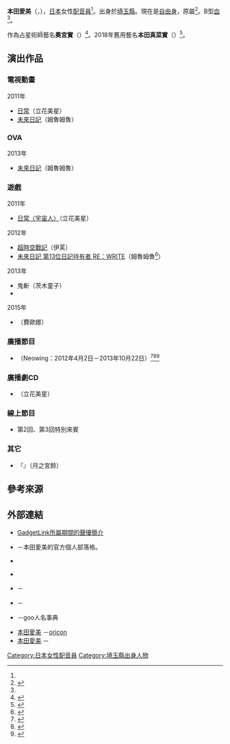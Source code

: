 {{noteTA|G1=Anime}}
{{配音員
|姓名= 本田愛美
|圖片= 
|尺寸= 
|替代= 
|簡介= 
|本名= 
|外文名= 本田 愛美
|外文= ja
|羅馬拼音= 
|英文名= 
|暱稱= 
|藝名= 
|國籍= {{JPN}}
|籍貫= 
|出生地= 
|出身地= {{JPN}}[[埼玉縣|埼玉縣]]
|死歿地= 
|出生名= 
|生年= 
|生月= 9
|生日= 19
|歿年= 
|歿月= 
|歿日= 
|血型= B型
|配演語言= 
|教育程度= 
|母校= 
|所屬= [[自由職業|自由職業]]
|宗教信仰= 
|配偶= 
|任職紀錄= 2010年－
|出道作= 立花美星（[[日常|日常]]）{{來源請求}}
|代表作= 立花美星（日常）<br />姆魯姆魯（[[未來日記|未來日記]]）
|網站= 
|其他= 
|module= {{japanese|embed=yes|本田 愛美|ほんだ まなみ|Honda Manami}}
}}
'''本田愛美'''（{{lang-ja|本田 愛美}}，{{bd||9月19日<ref name="manamib profile of ameba">{{Cite web|url=http://profile.ameba.jp/manami-honda/|script-title=ja:【Profile】『マナミゴト』|publisher=本田愛美的官方個人部落格|accessdate=2015-09-14|language=ja}}</ref>||}}），[[日本|日本]]女性[[配音員|配音員]]<ref name="manamib profile of ameba"/>。出身於[[埼玉縣|埼玉縣]]。現在是[[自由職業|自由身]]，原屬{{link-ja|GadgetLink|ガジェットリンク}}<ref>{{Cite web|url=https://ameblo.jp/manami-honda/entry-12499930509.html|script-title=ja:【みなさまへ。】『マナミゴト』|date=2019-08-10|accessdate=2019-09-27|language=ja}}</ref>。B型[[血型|血]]<ref name="manamib profile of ameba"/>。

作為占星術師藝名'''奧宮實'''（{{lang|ja|<small>奧宮 みのり</small>}}）<ref>{{Cite web|url=https://www.instagram.com/okumiyaminori_hoshiyume/ |script-title=ja:奧宮 みのりさん(@okumiyaminori_hoshiyume) • Instagram写真と動画|accessdate=2019-09-27|language=ja}}</ref>。2018年舊用藝名'''本田真菜實'''（{{lang|ja|<small>本田 真菜実</small>}}）<ref name="gadgetlink">{{Cite web |url=https://web.archive.org/web/20180322035604/http://gadgetlink.jp/talent/w_honda.html|title=本田真菜實｜GadgetLink所屬期間的聲優簡介|publisher={{link-ja|GadgetLink|ガジェットリンク}}|accessdate=2019-09-27|language=ja}}</ref>。

== 演出作品 ==
=== 電視動畫 ===
; 2011年
* [[日常|日常]]（立花美星）
* [[未來日記|未來日記]]（姆魯姆魯）

=== OVA ===
; 2013年
* [[未來日記|未來日記]]（姆魯姆魯）

=== 遊戲 ===
; 2011年
* [[日常|日常〈宇宙人〉]]（立花美星）
; 2012年
* [[超時空戰記|超時空戰記]]（伊芙）
* [[未來日記|未來日記 第13位日記持有者 RE：WRITE]]（姆魯姆魯<ref>{{Cite web|url=http://www.famitsu.com/news/201112/28007952.html|publisher=[[Fami通|Fami通.com]]|title=賭上生死的ADV遊戲《未來日記 第13位日記持有者 RE：WRITE》強化登場|accessdate=2015-09-14|language=ja|archive-date=2020-08-13|archive-url=https://web.archive.org/web/20200813210531/https://www.famitsu.com/news/201112/28007952.html|dead-url=no}}</ref>）
; 2013年
* 鬼斬（茨木童子）
* {{link-ja|花冠之淚II 霸王的末裔|ティアーズ・トゥ・ティアラII 覇王の末裔}}
; 2015年
* {{link-ja|超時空戰記2|コズミックブレイク2}}（費歐娜）

=== 廣播節目 ===
* {{lang|ja|ねおぽっど}}（Neowing：2012年4月2日－2013年10月22日）<ref>{{Cite web|url=http://ameblo.jp/manami-honda/entry-11209362976.html|script-title=ja:【ラジオのお知らせ】『マナミゴト』|publisher=本田愛美的官方個人部落格|accessdate=2015-09-14|language=ja|archive-date=2017-03-12|archive-url=https://web.archive.org/web/20170312043256/http://ameblo.jp/manami-honda/entry-11209362976.html|dead-url=no}}</ref><ref>{{Cite web |url=http://www.voiceblog.jp/neopod/1691124.html |script-title=ja:ゲーム&アニメ&声優Webラジオ「ねおぽっど」 : ねおぽっど「第0回」配信！ |accessdate=2015-09-14 |language=ja |deadurl=yes |archiveurl=https://web.archive.org/web/20160304192027/http://www.voiceblog.jp/neopod/1691124.html |archivedate=2016-03-04 }}</ref><ref>{{Cite web|url=https://podcasts.apple.com/jp/podcast/%E3%82%B2%E3%83%BC%E3%83%A0-%E3%82%A2%E3%83%8B%E3%83%A1-%E5%A3%B0%E5%84%AAweb%E3%83%A9%E3%82%B8%E3%82%AA-%E3%81%AD%E3%81%8A%E3%81%BD%E3%81%A3%E3%81%A9/id516456257|script-title=ja:Apple Podcast内のゲーム&アニメ&声優Webラジオ「ねおぽっど」|accessdate=2019-11-03|language=ja|archive-date=2019-11-03|archive-url=https://web.archive.org/web/20191103064632/https://podcasts.apple.com/jp/podcast/%E3%82%B2%E3%83%BC%E3%83%A0-%E3%82%A2%E3%83%8B%E3%83%A1-%E5%A3%B0%E5%84%AAweb%E3%83%A9%E3%82%B8%E3%82%AA-%E3%81%AD%E3%81%8A%E3%81%BD%E3%81%A3%E3%81%A9/id516456257|dead-url=no}}</ref>

=== 廣播劇CD ===
* {{lang|ja|[[日常|日常廣播劇CD「日常の日めくりCDその4」]]}}（立花美星）

=== 線上節目 ===
* {{lang|ja|[[幸運☆星|幸運☆星「らっきー☆れーさー」S]]}} 第2回、第3回特別來賓

=== 其它 ===
* 『{{link-ja|橄欖！Believe,"Olive"？|オリーブ! Believe,"Olive"?}}』{{link-ja|Viral廣告|バイラルCM}}（月之宮鈴）

== 參考來源 ==
{{reflist}}

== 外部連結 ==
* [https://web.archive.org/web/20150918220304/http://gadgetlink.jp/talent/w_honda.html GadgetLink所屬期間的聲優簡介] {{ja icon}}
* {{lang|ja|[http://ameblo.jp/manami-honda/ 本田愛美オフィシャルブログ『マナミゴト』]}} {{ja icon}}－本田愛美的官方個人部落格。
* {{Twitter|hondamanami0919}} {{ja icon}}
* {{Instagram|okumiyaminori_hoshiyume|奧宮實（{{lang|ja|<small>奧宮 みのり</small>}}）}} {{ja icon}}
* {{lang|ja|[https://thetv.jp/person/1000082328/ 本田愛美のプロフィール·画像·写真]}} {{ja icon}}－{{link-ja|THE TELEVISION|ザテレビジョン|WEB THE TELEVISION}}
* {{lang|ja|[https://thetv.jp/person/2000036093/ 本田真菜実のプロフィール·画像·写真]}} {{ja icon}}－{{link-ja|THE TELEVISION|ザテレビジョン|WEB THE TELEVISION}}
* {{lang|ja|[https://dictionary.goo.ne.jp/word/person/本田愛美/#person-110310009_ 本田愛美の解説]}} {{ja icon}}－goo人名事典
* [https://www.oricon.co.jp/prof/551229/ 本田愛美] {{Wayback|url=https://www.oricon.co.jp/prof/551229/ |date=20211223143910 }} {{ja icon}}－[[oricon|oricon]]
* [https://www.allcinema.net/person/879580 本田愛美] {{Wayback|url=https://www.allcinema.net/person/879580 |date=20211223143911 }} {{ja icon}}－{{link-ja|allcinema|allcinema}}

{{DEFAULTSORT:Honda Manami}}
[[Category:日本女性配音員|Category:日本女性配音員]]
[[Category:埼玉縣出身人物|Category:埼玉縣出身人物]]